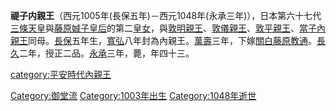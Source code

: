 '''禔子内親王'''（西元1005年(長保五年)－西元1048年(永承三年)），日本第六十七代[[三條天皇|三條天皇]]與[[藤原娍子|藤原娍子]][[皇后|皇后]]的第二[[皇女|皇女]]，與[[敦明親王|敦明親王]]、[[敦儀親王|敦儀親王]]、[[敦平親王|敦平親王]]、[[當子內親王|當子內親王]]同母。[[長保|長保]]五年生，[[寬弘|寬弘]]八年封為內親王。[[萬壽|萬壽]]三年，下嫁[[關白|關白]][[藤原教通|藤原教通]]。[[長久_(年號)|長久]]二年，授正二品。[[永承|永承]]三年，薨，年四十三。

[[category:平安時代內親王|category:平安時代內親王]]
[[Category:御堂流|Category:御堂流]]
[[Category:1003年出生|Category:1003年出生]]
[[Category:1048年逝世|Category:1048年逝世]]